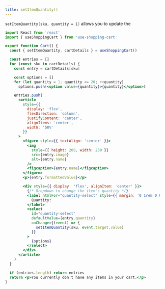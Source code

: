 ```yaml
---
title: setItemQuantity()
---
```



`setItemQuantity(sku, quantity = 1)` allows you to update the

<CartDisplayWrapper>
  <SetItemQuantity />
</CartDisplayWrapper>

```jsx
import React from 'react'
import { useShoppingCart } from 'use-shopping-cart'

export function Cart() {
  const { setItemQuantity, cartDetails } = useShoppingCart()

  const entries = []
  for (const sku in cartDetails) {
    const entry = cartDetails[sku]

    const options = []
    for (let quantity = 1; quantity <= 20; ++quantity)
      options.push(<option value={quantity}>{quantity}</option>)

    entries.push(
      <article
        style={{
          display: 'flex',
          flexDirection: 'column',
          justifyContent: 'center',
          alignItems: 'center',
          width: '50%'
        }}
      >
        <figure style={{ textAlign: 'center' }}>
          <img
            style={{ height: 200, width: 250 }}
            src={entry.image}
            alt={entry.name}
          />
          <figcaption>{entry.name}</figcaption>
        </figure>
        <p>{entry.formattedValue}</p>

        <div style={{ display: 'flex', alignItem: 'center' }}>
          {/* Dropdown to change the item's quantity */}
          <label htmlFor="quantity-select" style={{ margin: '0 1rem 0 0' }}>
            Quantity:
          </label>
          <select
            id="quantity-select"
            defaultValue={entry.quantity}
            onChange={(event) => {
              setItemQuantity(sku, event.target.value)
            }}
          >
            {options}
          </select>
        </div>
      </article>
    )
  }

  if (entries.length) return entries
  return <p>You currently don't have any items in your cart.</p>
}
```
